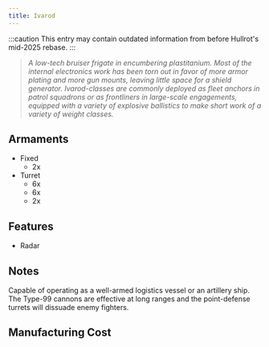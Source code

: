 ```yaml
---
title: Ivarod
---
```



:::caution
This entry may contain outdated information from before Hullrot's mid-2025 rebase.
:::


> *A low-tech bruiser frigate in encumbering plastitanium. Most of the internal electronics work has been torn out in favor of more armor plating and more gun mounts, leaving little space for a shield generator. Ivarod-classes are commonly deployed as fleet anchors in patrol squadrons or as frontliners in large-scale engagements, equipped with a variety of explosive ballistics to make short work of a variety of weight classes.*


## Armaments

* Fixed
    * 2x <ShipWeapon weaponID="Type99Artillery" />
* Turret
    * 6x <ShipWeapon weaponID="WeaponTurretPDT" />
    * 6x <ShipWeapon weaponID="WeaponTurretNeedler" />
    * 2x <ShipWeapon weaponID="BaseWeaponTurretSwarmer" />


## Features

* Radar


## Notes

Capable of operating as a well-armed logistics vessel or an artillery ship. The Type-99 cannons are effective at long ranges and the point-defense turrets will dissuade enemy fighters.


## Manufacturing Cost

<ShipManufacturingCost shipName={frontmatter.title} />